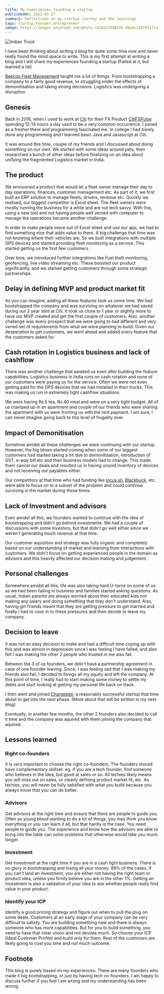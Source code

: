 ```yaml
---
title: My experiences founding a startup
publishedAt: 2022-01-27
summary: Reflections on my startup journey and the learnings
tags: startup,founder,entrepreneur
image: https://images.unsplash.com/photo-1524227590256-9badc11bf9f1?ixlib=rb-1.2.1&ixid=MnwxMjA3fDB8MHxwaG90by1wYWdlfHx8fGVufDB8fHx8&auto=format&fit=crop&w=2070&q=80
---
```


![Indian Truck](https://images.unsplash.com/photo-1524227590256-9badc11bf9f1?ixlib=rb-1.2.1&ixid=MnwxMjA3fDB8MHxwaG90by1wYWdlfHx8fGVufDB8fHx8&auto=format&fit=crop&w=2070&q=80)

I have been thinking about writing a blog for quite some time now and never really found the mind space to write.
This is my first attempt at writing a blog and I will share my experiences founding a startup (Failed at it, but learned a lot)

[Beecon Fleet Management](https://www.beecon.in) taught me a lot of things. From bootstrapping a company to a fairly good revenue,
to struggling under the effects of demonitisation and taking strong decisions. Logistics was undergoing a disruption

## Genesis

Back in 2016, when I used to work at [Citi](https://www.citi.com/) for their FX Product [CitiFXPulse](https://citifxpulse.com)
spending 12-14 hours a day used to be a very common occurrence. I joined as a fresher there and programming fascinated me.
In college I had barely done any programming and I learned basic Java and Javascript at Citi.

It was around this time, couple of my friends and I discussed about doing something on our own. We started with some ideas around pets,
then researched a bunch of other ideas before finalizing on an idea about unifying the fragmented Logistics market in India.

## The product

We envisioned a product that would let a fleet owner manage their day to day operations, finances, customer management etc.
As part of it, we first built an ERP solution to manage fleets, drivers, revenue etc. Quickly we realised, our biggest competitor is
Excel sheet. The fleet owners were mostly running the business for a while and are not tech savvy. With this, using a new tool
and not having people well versed with computer to manage the operations became another challenge.

In order to make people move out of Excel sheet and use our app, we had to find something else that adds value to them.
A big challenge that time was not knowing where their vehicles are. So we built integrations with multiple GPS devices and started
providing fleet monitoring as a service. This started getting us the first few customers.

Over time, we introduced further integrations like Fuel theft monitoring, geofencing, live video streaming etc. These boosted our product significantly,
and we started getting customers through some strategic partnerships.

## Delay in defining MVP and product market fit

As you can imagine, adding all these features took us some time. We had bootstrapped the company and was surviving on whatever we had saved
during our 2 year stint at Citi. It took us close to 1 year or slightly more to have our MVP created and get the first couple of customers.
Also, another challenge was every prospect that we were going to had different and very varied set of requirements from what we were planning to build.
Given our desperation to get customers, we went ahead and added every feature that the customers asked for.

## Cash rotation in Logistics business and lack of cashflow

There was another challenge that awaited us even after building the feature capabilities.
Logistics business in India runs on cash rotation and none of our customers were paying us for the service.
Often we were not even getting paid for the GPS devices that we had installed in their trucks.
This was making us run in extremely tight cashflow situations.

We were having Rs.5 tea, Rs.40 meal and were on a very tight budget. All of us cramped up in an apartment and couple of our friends
who were sharing the apartment with us were fronting us with the rent payment. I am sure, I can never imagine going back to this level of frugality ever.

## Impact of Demonitisation

Somehow amidst all these challenges we were continuing with our startup. However, the big blows started coming when some of our biggest customers had started
taking a hit due to demonitisation, introduction of GST, e-way bill etc and their business models had to change. This made them cancel our deals and resulted
us in having unsold inventory of devices and not receiving our payables either.

Our competitors at that time who had funding like [locus.sh](https://locus.sh/), [Blackbuck](https://blackbuck.com/index.php), etc. were able to focus
on to a subset of the problem and could continue surviving in the market during these times.

## Lack of Investment and advisors

Even amidst all this, we founders wanted to continue with the idea of bootstrapping and didn't go behind investments.
We had a couple of discussions with some investors, but that didn't go well either since we weren't generating much revenue at that time.

Our customer aquisition and strategy was fully organic and completely based on our understanding of market and learning from interactions with customers.
We didn't focus on getting experienced people in the domain as advisors and this heavily affected our decision making and judgement.

## Personal challenges

Somewhere amidst all this, life was also taking hard U-turns on some of us as we had been failing in business and families started asking questions.
As usual, Indian parents are always worried about their educated kids not making any salary and doing something that they don't understand.
Also, having girl friends meant that they are getting pressure to get married and finally I had to cave in to these pressures and then decide to leave my company.

## Decision to leave

It was not an easy decision to make and had a difficult time coping up with this and was almost in depression since I was feeling I have failed,
and also felt I was making the other 2 people who trusted in me also fail.

Between the 3 of us founders, we didn't have a partnership agreement in case of one founder leaving.
Since, I was feeling sad that I was making my friends also fail, I decided to forego all my equity and left the company.
At this point of time, I really had to start making some money to settle my debts and start looking at getting my personal life back on track.

I then went and joined [Chargebee](https://www.chargebee.com/), a reasonably successful startup that time about to get into the next phase.
(More about that will be written in my next blog)

Eventually, in another few months, the other 2 founders also decided to call it time and the company was aquired with them joining the company that aquired.

## Lessons learned

### Right co-founders

It is very important to choose the right co-founders. The founders should have complementary skillset.
eg. if you are a tech founder, find someone who believes in the idea, but good at sales or so.
All techies likely means you will miss out on sales, or clearly defining product market fit, etc.
As techies, you will never be fully satisfied with what you build because you always know that you can do better.

### Advisors

Get advisors at the right time and ensure that there are people to guide you.
Often as young blood wanting to do a lot of things, you may think you know everything or you can learn it all, but that hardly is the case.
You need people to guide you. The experience and know how the advisors are able to bring into the table can solve problems that otherwise would take you much longer.

### Investment

Get investment at the right time if you are in a cash tight business. There is no glory in bootstrapping and losing all your money.
99% of the cases, if you can't land an investment, you are either not having the right team or product idea, unless you firmly believe you are in the other 1%.
Getting an investment is also a validation of your idea to see whether people really find value in your product.

### Identify your ICP

Identify a good pricing strategy and figure out when to pull the plug on some deals.
Customers at an early stage of your company can be very difficult to satisfy. You are building something new and there is always someone who has more capabilities.
But for you to build something, you need to have that clear vision and not deviate much.
So choose your ICP (Ideal Customer Profile) and build only for them. Rest of the customers are likely going to cost you time and not much outcome.

## Footnote

This blog is purely based on my experiences. There are many founders who made it big bootstrapping, or just by having tech co-founders.
I am happy to discuss further if you feel I am wrong and my understanding has been wrong.

